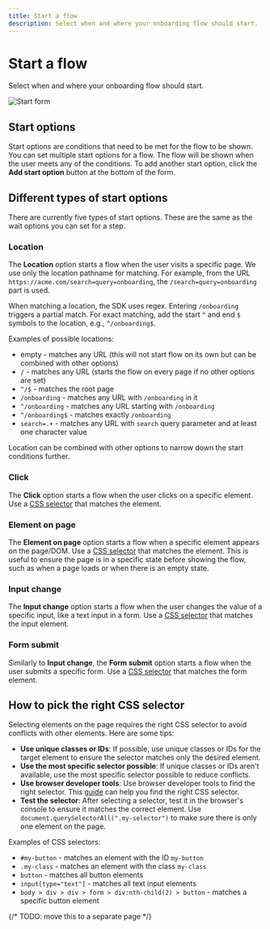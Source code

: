 ```yaml
---
title: Start a flow
description: Select when and where your onboarding flow should start.
---
```


# Start a flow

Select when and where your onboarding flow should start.

![Start form](/creating-flows/start-flow.png)

## Start options

Start options are conditions that need to be met for the flow to be shown. You can set multiple start options for a flow. The flow will be shown when the user meets any of the conditions. To add another start option, click the **Add start option** button at the bottom of the form.

## Different types of start options

There are currently five types of start options. These are the same as the wait options you can set for a step.

### Location

The **Location** option starts a flow when the user visits a specific page. We use only the location pathname for matching. For example, from the URL `https://acme.com/search=query=onboarding`, the `/search=query=onboarding` part is used.

When matching a location, the SDK uses regex. Entering `/onboarding` triggers a partial match. For exact matching, add the start `^` and end `$` symbols to the location, e.g., `^/onboarding$`.

Examples of possible locations:

- empty - matches any URL (this will not start flow on its own but can be combined with other options)
- `/` - matches any URL (starts the flow on every page if no other options are set)
- `^/$` - matches the root page
- `/onboarding` - matches any URL with `/onboarding` in it
- `^/onboarding` - matches any URL starting with `/onboarding`
- `^/onboarding$` - matches exactly `/onboarding`
- `search=.+` - matches any URL with `search` query parameter and at least one character value

Location can be combined with other options to narrow down the start conditions further.

### Click

The **Click** option starts a flow when the user clicks on a specific element. Use a [CSS selector](#how-to-pick-the-right-css-selector) that matches the element.

### Element on page

The **Element on page** option starts a flow when a specific element appears on the page/DOM. Use a [CSS selector](#how-to-pick-the-right-css-selector) that matches the element. This is useful to ensure the page is in a specific state before showing the flow, such as when a page loads or when there is an empty state.

### Input change

The **Input change** option starts a flow when the user changes the value of a specific input, like a text input in a form. Use a [CSS selector](#how-to-pick-the-right-css-selector) that matches the input element.

### Form submit

Similarly to **Input change**, the **Form submit** option starts a flow when the user submits a specific form. Use a [CSS selector](#how-to-pick-the-right-css-selector) that matches the form element.

## How to pick the right CSS selector

Selecting elements on the page requires the right CSS selector to avoid conflicts with other elements. Here are some tips:

- **Use unique classes or IDs**: If possible, use unique classes or IDs for the target element to ensure the selector matches only the desired element.
- **Use the most specific selector possible**: If unique classes or IDs aren't available, use the most specific selector possible to reduce conflicts.
- **Use browser developer tools**: Use browser developer tools to find the right selector. This [guide](https://www.scrapingbee.com/tutorials/how-to-extract-css-selectors-using-chrome/) can help you find the right CSS selector.
- **Test the selector**: After selecting a selector, test it in the browser's console to ensure it matches the correct element. Use `document.querySelectorAll(".my-selector")` to make sure there is only one element on the page.

Examples of CSS selectors:

- `#my-button` - matches an element with the ID `my-button`
- `.my-class` - matches an element with the class `my-class`
- `button` - matches all button elements
- `input[type="text"]` - matches all text input elements
- `body > div > div > form > div:nth-child(2) > button` - matches a specific button element

{/* TODO: move this to a separate page */}
